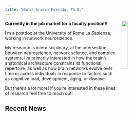 ```yaml
---
title: "Maria Grazia Puxeddu, Ph.D."
---
```

<img src="/assets/images/profile.jpg" width="20%" hspace="20" align="right">

**Currently in the job market for a faculty position!!**

I'm a postdoc at the University of Rome La Sapienza, working in network neuroscience. 

My research is interdisciplinary, at the intersection between neuroscience, network science, and complex systems.  I'm primarily interested in how the brain's anatomical architecture constrains its functional repertoire, as well as how brain networks evolve over time or across individuals in response to factors such as cognitive load, development, aging, or disease. 

But there's a lot more! If you're interested in these lines of research feel free to reach out!



## Recent News
